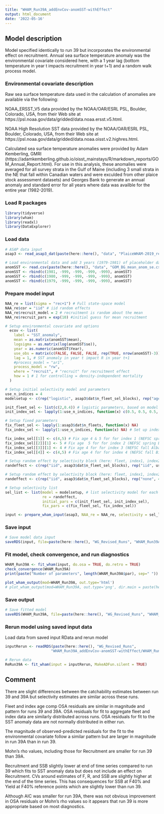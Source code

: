 ```yaml
---
title: "WHAM_Run39A_addEnvCov-anomSST-withEffect"
output: html_document
date: '2022-05-16'
---
```


## Model description
Model specified identically to run 39 but incorporates the environmental effect on recruitment. Annual sea surface temperature anomaly was the environmental covariate considered here, with a 1 year lag (bottom temperature in year t impacts recruitment in year t+1) and a random walk process model.

### Environmental covariate description
Raw sea surface temperature data used in the calculation of anomalies are available via the following:

NOAA_ERSST_V5 data provided by the NOAA/OAR/ESRL PSL, Boulder, Colorado, USA, from their Web site at https://psl.noaa.gov/data/gridded/data.noaa.ersst.v5.html.

NOAA High Resolution SST data provided by the NOAA/OAR/ESRL PSL, Boulder, Colorado, USA, from their Web site at https://psl.noaa.gov/data/gridded/data.noaa.oisst.v2.highres.html.

Calculated sea surface temperature anomalies were provided by Adam Kemberling, GMRI (https://adamkemberling.github.io/oisst_mainstays/R/markdown_reports/GOM_Annual_Report.html). For use in this analysis, these anomalies were averaged for all survey strata in the Gulf of Maine (including 3 small strata in the NE that fall within Canadian waters and were exculded from other plaice stock assessment datasets) and Georges Bank to generate an annual anomaly and standard error for all years where data was availble for the entire year (1982-2019). 


### Load R packages
```r
library(tidyverse)
library(wham)
library(readxl)
library(DataExplorer)
```

### Load data
```r
# ASAP data input
asap3 <- read_asap3_dat(paste(here::here(), "data", "PlaiceWHAM-2019_revised_NEFSC-LW-WAA_splitNEFSC-BigUnit.DAT", sep="/"))

# Load environmental data and add 3 years (1979-1981) of placeholder data that will not be used in model fitting (1st 2 years of data + 1979 since 1 year lag)
anomSST <- read.csv(paste(here::here(), "data", "GOM_BG_mean_anom_se.csv", sep="/"))
anomSST <- rbind(c(1981, -999, -999, -999, -999), anomSST)
anomSST <- rbind(c(1980, -999, -999, -999, -999), anomSST)
anomSST <- rbind(c(1979, -999, -999, -999, -999), anomSST)
```

### Prepare model input
```r
NAA_re = list(sigma = "rec+1") # Full state-space model
NAA_re$cor = "iid" # iid random effects
NAA_re$recruit_model = 2 # recruitment is random about the mean
NAA_re$recruit_pars = exp(10) #initial guess for mean recruitment

# Setup environmental covariate and options
  ecov <- list(
    label = "SST_anomaly",
    mean = as.matrix(anomSST$mean),
    logsigma = as.matrix(log(anomSST$se)),
    year = as.numeric(anomSST$Year),
    use_obs = matrix(c(FALSE, FALSE, FALSE, rep(TRUE, nrow(anomSST)-3)), ncol = 1, nrow=nrow(anomSST)), # use all obs except the first 2 (no data 1979 and 1980, not full year of data in 1981) 
    lag = 1, # SST anomaly in year t impact R in year t+1
    #process_model = "ar1",
    process_model = "rw",
    where = "recruit", # "recruit" for recruitment effect
    how = 1 # 1 for controlling = density-independent mortality
  )

# Setup initial selectivity model and parameters
use_n_indices = 4
modelsetup <- c(rep("logistic", asap3$dat$n_fleet_sel_blocks), rep("age-specific", use_n_indices))

init_fleet_sel <- list(c(2,0.4)) # logistic parameters, based on model type
init_index_sel <- lapply(1:use_n_indices, function(x) c(0.5, 0.5, 0.5, 1, 1, 0.5, 0.5, 0.5, 0.5, 0.5, 0.5))

# Setup fixed parameters
fix_fleet_sel <- lapply(1:asap3$dat$n_fleets, function(x) NA) 
fix_index_sel <- lapply(1:use_n_indices, function(x) NA) # Set up index object

fix_index_sel[[1]] <- c(4,5) # Fix age 4 & 5 for for index 1 (NEFSC spring Albatross)
fix_index_sel[[2]][1] <- 5 # Fix age  5 for for index 2 (NEFSC spring Bigelow)
fix_index_sel[[3]][1] <- 4 # Fix age 4 for for index 3 (NEFSC fall Albatross)
fix_index_sel[[4]] <- c(4,5) # Fix age 4 for for index 4 (NEFSC fall Bigelow)

# Setup random effect by selectivity block (here: fleet, index1, index2)
randeffect <- c(rep("iid", asap3$dat$n_fleet_sel_blocks), rep("iid", use_n_indices))

# Setup random effect by selectivity block (here: fleet, index1, index2, index3, index4)
randeffect <- c(rep("iid", asap3$dat$n_fleet_sel_blocks), rep("none", 4)) # Don't include selectivity random effects for any surveys 

# Setup selectivity list
sel_list <- list(model = modelsetup, # list selectivity model for each fleet and index
                 re = randeffect,
                 initial_pars = c(init_fleet_sel, init_index_sel),
                 fix_pars = c(fix_fleet_sel, fix_index_sel))

input <- prepare_wham_input(asap3, NAA_re = NAA_re, selectivity = sel_list, ecov=ecov, model_name = "WHAM_Run39A") 
```

### Save input
```r
# Save model data input
saveRDS(input, file=paste(here::here(), "WG_Revised_Runs", "WHAM_Run39A_addEnvCov-anomSST-withEffect", "WHAM_Run39A_input.rds", sep="/"))
```

### Fit model, check convergence, and run diagnostics
```r
WHAM_Run39A <- fit_wham(input, do.osa = TRUE, do.retro = TRUE) 
check_convergence(WHAM_Run39A)
print(paste("Number of parameters", length(WHAM_Run39A$par), sep=" "))

plot_wham_output(mod=WHAM_Run39A, out.type='html')
# plot_wham_output(mod=WHAM_Run39A, out.type='png', dir.main = paste(here::here(), "WHAM_Run39A", sep="/"))
```

### Save output
```r
# Save fitted model
saveRDS(WHAM_Run39A, file=paste(here::here(), "WG_Revised_Runs", "WHAM_Run39A_addEnvCov-anomSST-withEffect", "WHAM_Run39A_model.rds", sep="/"))
```

### Rerun model using saved input data
Load data from saved input RData and rerun model
```r
inputRerun <- readRDS(paste(here::here(), "WG_Revised_Runs",
                     "WHAM_Run39A_addEnvCov-anomSST-withEffect/WHAM_Run39A_input.rds", sep="/"))

# Rerun data
ReRun39A <- fit_wham(input = inputRerun, MakeADFun.silent = TRUE)
```

## Comment
There are slight differences between the catchability estimates between run 39 and 39A but selectivity estimates are similar across these runs.

Fleet and index age comp OSA residuals are similar in magnitude and pattern for runs 39 and 39A. OSA residuals for fit to aggregate fleet and index data are similarly distributed across runs. OSA residuals for fit to the SST anomaly data are not normally distributed in either run. 

The magnitude of observed-predicted residuals for the fit to the environmental covariate follow a similar pattern but are larger in magnitude in run 39A than in run 39. 

Mohn's rho values, including those for Recruitment are smaller for run 39 than 39A.

Recruitment and SSB slightly lower at end of time series compared to run 39 which fits to SST anomaly data but does not include an effect on Recruitment. CVs around estimates of F, R, and SSB are slightly higher at the end of the time series. This has consequences for SSB at F40% and Yield at F40% reference points which are slightly lower than run 39. 


Although AIC was smaller for run 39A, there was not obvious improvement in OSA residuals or Mohn's rho values so it appears that run 39 is more appropriate based on most diagnostics.

